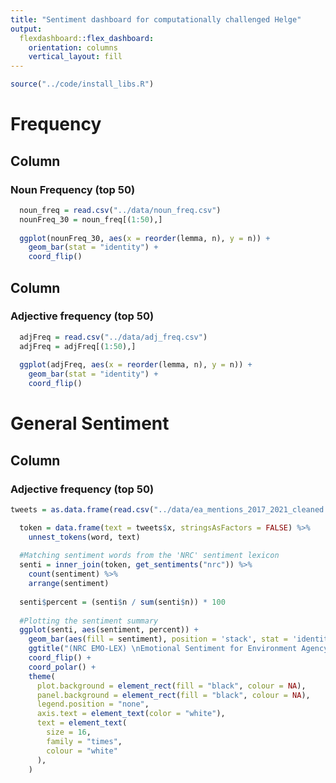 ```yaml
---
title: "Sentiment dashboard for computationally challenged Helge"
output: 
  flexdashboard::flex_dashboard:
    orientation: columns
    vertical_layout: fill
---
```


```r
source("../code/install_libs.R")
```

Frequency
=======================================================================
Column {data-width=550}
-----------------------------------------------------------------------

### Noun Frequency (top 50)

```r
  noun_freq = read.csv("../data/noun_freq.csv")
  nounFreq_30 = noun_freq[(1:50),]
  
  ggplot(nounFreq_30, aes(x = reorder(lemma, n), y = n)) +
    geom_bar(stat = "identity") +
    coord_flip()
```

Column {data-width=550}
-----------------------------------------------------------------------

### Adjective frequency (top 50)

```r
  adjFreq = read.csv("../data/adj_freq.csv")
  adjFreq = adjFreq[(1:50),]
  
  ggplot(adjFreq, aes(x = reorder(lemma, n), y = n)) +
    geom_bar(stat = "identity") +
    coord_flip()
```
General Sentiment
=======================================================================
Column {data-width=550}
-----------------------------------------------------------------------

### Adjective frequency (top 50)
```r

tweets = as.data.frame(read.csv("../data/ea_mentions_2017_2021_cleaned.csv"))

  token = data.frame(text = tweets$x, stringsAsFactors = FALSE) %>%
    unnest_tokens(word, text)
  
  #Matching sentiment words from the 'NRC' sentiment lexicon
  senti = inner_join(token, get_sentiments("nrc")) %>%
    count(sentiment) %>%
    arrange(sentiment)
  
  senti$percent = (senti$n / sum(senti$n)) * 100
  
  #Plotting the sentiment summary
  ggplot(senti, aes(sentiment, percent)) +
    geom_bar(aes(fill = sentiment), position = 'stack', stat = 'identity') +
    ggtitle("(NRC EMO-LEX) \nEmotional Sentiment for Environment Agency \nmentions on Twitter") +
    coord_flip() +
    coord_polar() +
    theme(
      plot.background = element_rect(fill = "black", colour = NA),
      panel.background = element_rect(fill = "black", colour = NA),
      legend.position = "none",
      axis.text = element_text(color = "white"),
      text = element_text(
        size = 16,
        family = "times",
        colour = "white"
      ),
    )
```
